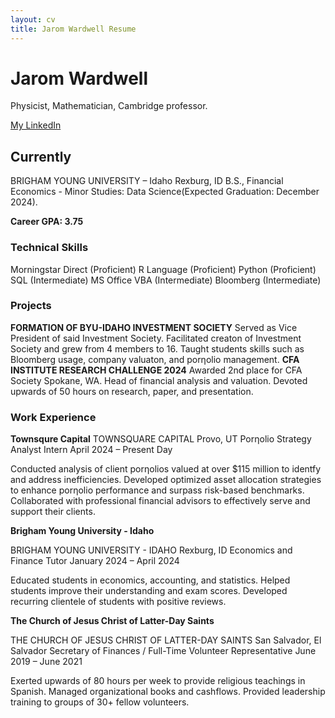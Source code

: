 ```yaml
---
layout: cv
title: Jarom Wardwell Resume
---
```

# Jarom Wardwell
Physicist, Mathematician, Cambridge professor.

<div id="webaddress">
<a href="https://www.linkedin.com/in/jarom-wardwell-9b8121214/">My LinkedIn</a>
</div>


## Currently

BRIGHAM YOUNG UNIVERSITY – Idaho Rexburg, ID
B.S., Financial Economics - Minor Studies: Data Science(Expected Graduation: December 2024).

__Career GPA: 3.75__

### Technical Skills

Morningstar Direct (Proficient) R Language (Proficient) Python (Proficient)
SQL (Intermediate) MS Office VBA (Intermediate) Bloomberg (Intermediate)

### Projects

__FORMATION OF BYU-IDAHO INVESTMENT SOCIETY__
 Served as Vice President of said Investment Society.
 Facilitated creaton of Investment Society and grew from 4 members to 16.
 Taught students skills such as Bloomberg usage, company valuaton, and porƞolio management.
__CFA INSTITUTE RESEARCH CHALLENGE 2024__
 Awarded 2nd place for CFA Society Spokane, WA.
 Head of financial analysis and valuation.
 Devoted upwards of 50 hours on research, paper, and presentation.

### Work Experience

__Townsqure Capital__
TOWNSQUARE CAPITAL Provo, UT 
Porƞolio Strategy Analyst Intern April 2024 – Present Day

 Conducted analysis of client porƞolios valued at over $115 million to identfy and address inefficiencies.
 Developed optimized asset allocation strategies to enhance porƞolio performance and surpass risk-based 
 benchmarks.
 Collaborated with professional financial advisors to effectively serve and support their clients.

 __Brigham Young University - Idaho__

 BRIGHAM YOUNG UNIVERSITY - IDAHO Rexburg, ID
 Economics and Finance Tutor January 2024 – April 2024

 Educated students in economics, accounting, and statistics. 
 Helped students improve their understanding and exam scores.
 Developed recurring clientele of students with positive reviews.

__The Church of Jesus Christ of Latter-Day Saints__

THE CHURCH OF JESUS CHRIST OF LATTER-DAY SAINTS San Salvador, El Salvador
Secretary of Finances / Full-Time Volunteer Representative June 2019 – June 2021

 Exerted upwards of 80 hours per week to provide religious teachings in Spanish.
 Managed organizational books and cashflows.
 Provided leadership training to groups of 30+ fellow volunteers.